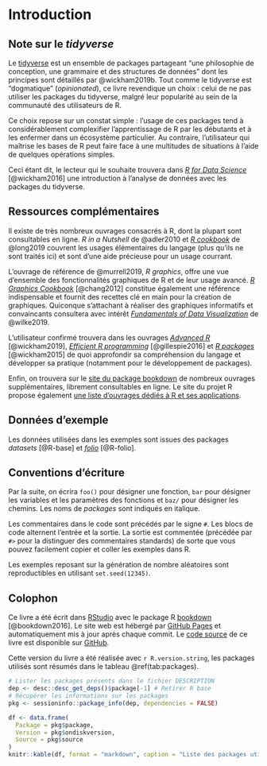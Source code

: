 \mainmatter

# Introduction

## Note sur le *tidyverse*

Le [tidyverse](https://www.tidyverse.org/) est un ensemble de packages partageant "une philosophie de conception, une grammaire et des structures de données" dont les principes sont détaillés par @wickham2019b. Tout comme le tidyverse est "dogmatique" (*opinionated*), ce livre revendique un choix : celui de ne pas utiliser les packages du tidyverse, malgré leur popularité au sein de la communauté des utilisateurs de R.

Ce choix repose sur un constat simple : l'usage de ces packages tend à considérablement complexifier l'apprentissage de R par les débutants et à les enfermer dans un écosystème particulier. Au contraire, l'utilisateur qui maîtrise les bases de R peut faire face à une multitudes de situations à l'aide de quelques opérations simples.

Ceci étant dit, le lecteur qui le souhaite trouvera dans [*R for Data Science*](https://r4ds.had.co.nz/) [@wickham2016] une introduction à l'analyse de données avec les packages du tidyverse.

## Ressources complémentaires

Il existe de très nombreux ouvrages consacrés à R, dont la plupart sont consultables en ligne.
*R in a Nutshell* de @adler2010 et [*R cookbook*](https://rc2e.com/) de @long2019 couvrent les usages élémentaires du langage (plus qu'ils ne sont traités ici) et sont d'une aide précieuse pour un usage courrant.

L'ouvrage de référence de @murrell2019, *R graphics*, offre une vue d'ensemble des fonctionnalités graphiques de R et de leur usage avancé. [*R Graphics Cookbook*](https://r-graphics.org/) [@chang2012] constitue également une référence indispensable et fournit des recettes clé en main pour la création de graphiques. Quiconque s'attachant à réaliser des graphiques informatifs et convaincants consultera avec intérêt [*Fundamentals of Data Visualization*](https://clauswilke.com/dataviz/) de @wilke2019.

L'utilisateur confirmé trouvera dans les ouvrages [*Advanced R*](https://adv-r.hadley.nz/) [@wickham2019], [*Efficient R programming*](https://csgillespie.github.io/efficientR/) [@gillespie2016] et [*R packages*](https://r-pkgs.org/) [@wickham2015] de quoi approfondir sa compréhension du langage et développer sa pratique (notamment pour le développement de packages).

Enfin, on trouvera sur le [site du package bookdown](https://bookdown.org/home/) de nombreux ouvrages supplémentaires, librement consultables en ligne. Le site du projet R propose également [une liste d'ouvrages dédiés à R et ses applications](https://www.r-project.org/doc/bib/R-books.html).

## Données d'exemple

Les données utilisées dans les exemples sont issues des packages *datasets* [@R-base] et [*folio*](https://packages.tesselle.org/folio/) [@R-folio].

## Conventions d'écriture

Par la suite, on écrira `foo()` pour désigner une fonction, `bar` pour désigner les variables et les paramètres des fonctions et `baz/` pour désigner les chemins. Les noms de *packages* sont indiqués en italique.

Les commentaires dans le code sont précédés par le signe `#`. Les blocs de code alternent l'entrée et la sortie. La sortie est commentée (précédée par `#>` pour la distinguer des commentaires standards) de sorte que vous pouvez facilement copier et coller les exemples dans R.

Les exemples reposant sur la génération de nombre aléatoires sont reproductibles en utilisant `set.seed(12345)`.

## Colophon {#colophon}

Ce livre a été écrit dans [RStudio](http://www.rstudio.com/ide/) avec le package R [bookdown](http://bookdown.org/) [@bookdown2016]. Le site web est hébergé par [GitHub Pages](https://pages.github.com/) et automatiquement mis à jour après chaque commit. Le [code source](https://github.com/nfrerebeau/rarcheo) de ce livre est disponible sur [GitHub](https://github.com/).

Cette version du livre a été réalisée avec `r R.version.string`, les packages utilisés sont résumés dans le tableau \@ref(tab:packages).

```r
# Lister les packages présents dans le fichier DESCRIPTION
dep <- desc::desc_get_deps()$package[-1] # Retirer R base
# Récupérer les informations sur les packages
pkg <- sessioninfo::package_info(dep, dependencies = FALSE)

df <- data.frame(
  Package = pkg$package,
  Version = pkg$ondiskversion,
  Source = pkg$source
)
knitr::kable(df, format = "markdown", caption = "Liste des packages utilisés.")
```
